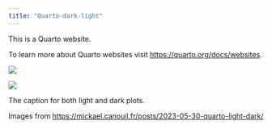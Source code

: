 ```yaml
---
title: "Quarto-dark-light"
---
```


This is a Quarto website.

To learn more about Quarto websites visit <https://quarto.org/docs/websites>.

::: {#fig-premade-image}

::: {.when-quarto-light}
![](plot-light.png)
:::

::: {.when-quarto-dark}
![](plot-dark.png)
:::

The caption for both light and dark plots.
:::

Images from <https://mickael.canouil.fr/posts/2023-05-30-quarto-light-dark/>

